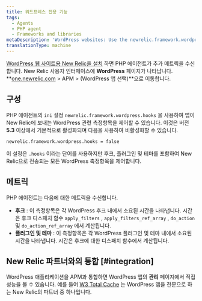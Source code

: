 ```yaml
---
title: 워드프레스 전용 기능
tags:
  - Agents
  - PHP agent
  - Frameworks and libraries
metaDescription: 'WordPress websites: Use the newrelic.framework.wordpress.hooks INI setting to capture special metrics for hooks, plugins, and themes with New Relic.'
translationType: machine
---
```


[WordPress 웹 사이트용 New Relic을 설치](/docs/agents/php-agent/installation/install-php-agent-shared-hosting-service) 하면 PHP 에이전트가 추가 메트릭을 수신합니다. New Relic 사용자 인터페이스에 **WordPress** 페이지가 나타납니다. **[one.newrelic.com](https://one.newrelic.com) > APM > (WordPress 앱 선택)**으로 이동합니다.

## 구성

PHP 에이전트의 `ini` 설정 `newrelic.framework.wordpress.hooks` 을 사용하여 앱이 New Relic에 보내는 WordPress 관련 측정항목을 제어할 수 있습니다. 이것은 버전 **5.3** 이상에서 기본적으로 활성화되며 다음을 사용하여 비활성화할 수 있습니다.

```
newrelic.framework.wordpress.hooks = false
```

이 설정은 `.hooks` 이라는 단어를 사용하지만 후크, 플러그인 및 테마를 포함하여 New Relic으로 전송되는 모든 WordPress 측정항목을 제어합니다.

## 메트릭

PHP 에이전트는 다음에 대한 메트릭을 수신합니다.

* **후크** : 이 측정항목은 각 WordPress 후크 내에서 소요된 시간을 나타냅니다. 시간은 후크 디스패치 함수 `apply_filters` , `apply_filters_ref_array` , `do_action` 및 `do_action_ref_array` 에서 계산됩니다.
* **플러그인 및 테마** : 이 측정항목은 각 WordPress 플러그인 및 테마 내에서 소요된 시간을 나타냅니다. 시간은 후크에 대한 디스패치 함수에서 계산됩니다.

## New Relic 파트너와의 통합 [#integration]

WordPress 애플리케이션을 APM과 통합하면 WordPress 앱의 **관리** 페이지에서 직접 성능을 볼 수 있습니다. 예를 들어 [W3 Total Cache](https://newrelic.com/blog/best-practices/web-performance-optimization-automation) 는 WordPress 앱을 전문으로 하는 New Relic의 파트너 중 하나입니다.